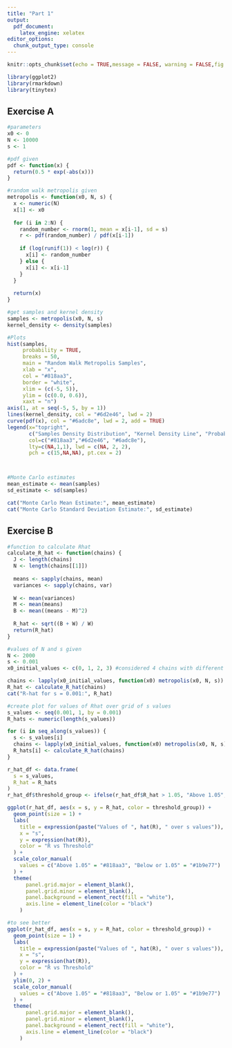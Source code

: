 ```yaml
---
title: "Part 1"
output:
  pdf_document:
    latex_engine: xelatex
editor_options: 
  chunk_output_type: console
---
```


```r
knitr::opts_chunk$set(echo = TRUE,message = FALSE, warning = FALSE,fig.width = 10,fig.height = 6)
```

```r
library(ggplot2)
library(rmarkdown)
library(tinytex)
```

## Exercise A
```r

#parameters
x0 <- 0
N <- 10000
s <- 1

#pdf given
pdf <- function(x) {
  return(0.5 * exp(-abs(x)))
}

#random walk metropolis given
metropolis <- function(x0, N, s) {
  x <- numeric(N)
  x[1] <- x0
  
  for (i in 2:N) {
    random_number <- rnorm(1, mean = x[i-1], sd = s)
    r <- pdf(random_number) / pdf(x[i-1])
    
    if (log(runif(1)) < log(r)) {
      x[i] <- random_number
    } else {
      x[i] <- x[i-1]
    }
  }
  
  return(x)
}

#get samples and kernel density
samples <- metropolis(x0, N, s)
kernel_density <- density(samples)

#Plots
hist(samples, 
     probability = TRUE, 
     breaks = 50, 
     main = "Random Walk Metropolis Samples", 
     xlab = "x", 
     col = "#818aa3", 
     border = "white", 
     xlim = (c(-5, 5)),
     ylim = (c(0.0, 0.6)),
     xaxt = "n")
axis(1, at = seq(-5, 5, by = 1))
lines(kernel_density, col = "#6d2e46", lwd = 2)
curve(pdf(x), col = "#6adc8e", lwd = 2, add = TRUE)
legend(x="topright", 
       c("Samples Density Distribution", "Kernel Density Line", "Probability Density Function"),
       col=c("#818aa3","#6d2e46", "#6adc8e"), 
       lty=c(NA,1,1), lwd = c(NA, 2, 2),
       pch = c(15,NA,NA), pt.cex = 2)



#Monte Carlo estimates
mean_estimate <- mean(samples)
sd_estimate <- sd(samples)

cat("Monte Carlo Mean Estimate:", mean_estimate)
cat("Monte Carlo Standard Deviation Estimate:", sd_estimate)
```



## Exercise B
```r
#function to calculate Rhat
calculate_R_hat <- function(chains) {
  J <- length(chains)
  N <- length(chains[[1]])
  
  means <- sapply(chains, mean)
  variances <- sapply(chains, var)
  
  W <- mean(variances)
  M <- mean(means)
  B <- mean((means - M)^2)
  
  R_hat <- sqrt((B + W) / W)
  return(R_hat)
}

#values of N and s given
N <- 2000
s <- 0.001
x0_initial_values <- c(0, 1, 2, 3) #considered 4 chains with different x0 initial values

chains <- lapply(x0_initial_values, function(x0) metropolis(x0, N, s))
R_hat <- calculate_R_hat(chains)
cat("R-hat for s = 0.001:", R_hat)

#create plot for values of Rhat over grid of s values
s_values <- seq(0.001, 1, by = 0.001)
R_hats <- numeric(length(s_values))

for (i in seq_along(s_values)) {
  s <- s_values[i]
  chains <- lapply(x0_initial_values, function(x0) metropolis(x0, N, s))
  R_hats[i] <- calculate_R_hat(chains)
}

r_hat_df <- data.frame(
  s = s_values,
  R_hat = R_hats
)
r_hat_df$threshold_group <- ifelse(r_hat_df$R_hat > 1.05, "Above 1.05", "Below or 1.05")

ggplot(r_hat_df, aes(x = s, y = R_hat, color = threshold_group)) +
  geom_point(size = 1) +
  labs(
    title = expression(paste("Values of ", hat(R), " over s values")),
    x = "s",
    y = expression(hat(R)),
    color = "R̂ vs Threshold"
  ) +
  scale_color_manual(
    values = c("Above 1.05" = "#818aa3", "Below or 1.05" = "#1b9e77")
  ) +
  theme(
      panel.grid.major = element_blank(), 
      panel.grid.minor = element_blank(),
      panel.background = element_rect(fill = "white"),
      axis.line = element_line(color = "black")
    )

#to see better
ggplot(r_hat_df, aes(x = s, y = R_hat, color = threshold_group)) +
  geom_point(size = 1) +
  labs(
    title = expression(paste("Values of ", hat(R), " over s values")),
    x = "s",
    y = expression(hat(R)),
    color = "R̂ vs Threshold"
  ) +
  ylim(0, 2) +
  scale_color_manual(
    values = c("Above 1.05" = "#818aa3", "Below or 1.05" = "#1b9e77")
  ) +
  theme(
      panel.grid.major = element_blank(), 
      panel.grid.minor = element_blank(),
      panel.background = element_rect(fill = "white"),
      axis.line = element_line(color = "black")
    )
```

